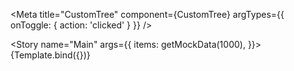 
<Meta
  title="CustomTree"
  component={CustomTree}
  argTypes={{ onToggle: { action: 'clicked' } }}
/>


<Story
  name="Main"
  args={{
    items: getMockData(1000),
  }}>
  {Template.bind({})}
</Story>